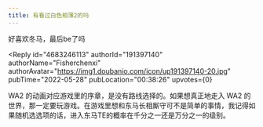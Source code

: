 ```yaml
---
title: 有看过白色相薄2的吗
---
```



<Forum groupName="动画番剧" groupUrl="https://www.douban.com/group/596353/" archivedAt="2025-05-16T16:29:26.142Z">
  <Post
    id="267668006"
    title="有看过白色相薄2的吗"
    url="https://www.douban.com/group/topic/267668006/?_spm_id=MTk0MjI4Njc5"
    pubTime="2023-08-25"
    highlightUserId="191397140"
  >
好喜欢冬马，最后be了吗

<Reply
  id="4683246113"
  authorId="191397140"
  authorName="Fisherchenxi"
  authorAvatar="https://img1.doubanio.com/icon/up191397140-20.jpg"
  pubTime="2022-05-28"
  pubLocation="00:38:26"
  upvotes={0}
>
WA2 的动画对应游戏里的序章，是没有路线选择的。如果想真正地走入 WA2
的世界，那一定要玩游戏。在游戏里想和东马长相厮守可不是简单的事情，我记得如果随机选选项的话，进入东马TE的概率在千分之一还是万分之一的级别。
</Reply>
  </Post>
</Forum>
